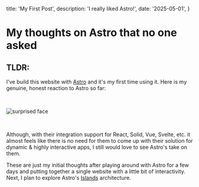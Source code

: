   title: 'My First Post',
  description: 'I really liked Astro!',
  date: '2025-05-01',
}

# My thoughts on Astro that no one asked

## TLDR:

I've build this website with [Astro](https://astro.build/) and it's my first time using it. Here is my genuine, honest reaction to Astro so far:

<br />

![surprised face](/noway.gif)

<br />

Although, with their integration support for React, Solid, Vue, Svelte, etc. it almost feels like there is no need for them to come up with their solution for dynamic & highly interactive apps, I still would love to see Astro's take on them.

These are just my initial thoughts after playing around with Astro for a few days and putting together a single website with a little bit of interactivity. Next, I plan to explore Astro's [Islands](https://docs.astro.build/en/concepts/islands/) architecture.
